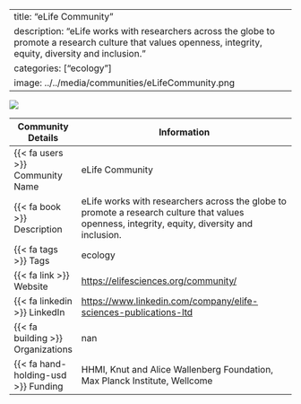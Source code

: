 
---
title: "eLife Community"
description: "eLife works with researchers across the globe to promote a research culture that values openness, integrity, equity, diversity and inclusion."
categories: ["ecology"]
image: ../../media/communities/eLifeCommunity.png
---

![](../../media/communities/eLifeCommunity.png){.custom_image}

| Community Details             | Information                                                                                                     |
|-------------------------------|-----------------------------------------------------------------------------------------------------------------|
| {{< fa users >}} Community Name       | eLife Community                                                                                       |
| {{< fa book >}} Description           | eLife works with researchers across the globe to promote a research culture that values openness, integrity, equity, diversity and inclusion.                                                                                          |
| {{< fa tags >}} Tags                  | ecology                                                                                                 |
| {{< fa link >}} Website               | [https://elifesciences.org/community/](https://https://elifesciences.org/community/)                                                                    |
| {{< fa linkedin >}} LinkedIn          | [https://www.linkedin.com/company/elife-sciences-publications-ltd](https://https://www.linkedin.com/company/elife-sciences-publications-ltd)                                                                  |                                                                             |
| {{< fa building >}} Organizations     | nan                                                                                        |
| {{< fa hand-holding-usd >}} Funding   | HHMI, Knut and Alice Wallenberg Foundation, Max Planck Institute, Wellcome                                                                                |

